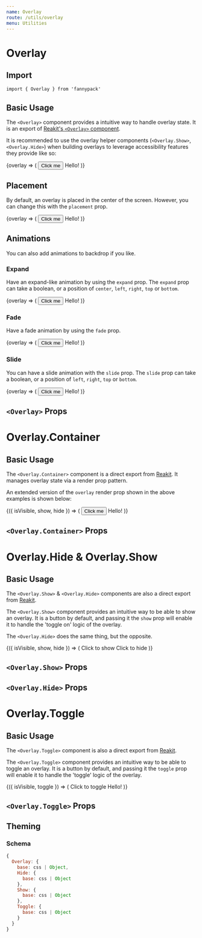 ```yaml
---
name: Overlay
route: /utils/overlay
menu: Utilities
---
```



# Overlay

## Import

`import { Overlay } from 'fannypack'`

## Basic Usage

The `<Overlay>` component provides a intuitive way to handle overlay state. It is an export of [Reakit's `<Overlay>` component](https://reakit.io/components/overlay).

It is recommended to use the overlay helper components (`<Overlay.Show>`, `<Overlay.Hide>`) when building overlays to leverage accessibility features they provide like so:

<Playground>
  <Overlay.Container>
    {overlay => (
      <Box>
        <Button use={Overlay.Show} {...overlay}>
          Click me
        </Button>
        <Backdrop fade use={Overlay.Hide} {...overlay} />
        <Overlay fade slide {...overlay}>
          <Pane padding="1rem">Hello!</Pane>
        </Overlay>
      </Box>
    )}
  </Overlay.Container>
</Playground>

## Placement

By default, an overlay is placed in the center of the screen. However, you can change this with the `placement` prop.

<Playground>
  <Overlay.Container>
    {overlay => (
      <Box>
        <Button use={Overlay.Show} {...overlay}>
          Click me
        </Button>
        <Backdrop fade use={Overlay.Hide} {...overlay} />
        <Overlay placement="bottom-end" fade slide {...overlay}>
          <Pane padding="1rem">Hello!</Pane>
        </Overlay>
      </Box>
    )}
  </Overlay.Container>
</Playground>

## Animations

You can also add animations to backdrop if you like.

### Expand

Have an expand-like animation by using the `expand` prop. The `expand` prop can take a boolean, or a position of `center`, `left`, `right`, `top` or `bottom`.

<Playground>
  <Overlay.Container>
    {overlay => (
      <Box>
        <Button use={Overlay.Show} {...overlay}>
          Click me
        </Button>
        <Backdrop use={Overlay.Hide} {...overlay} />
        <Overlay expand {...overlay}>
          <Pane padding="1rem">Hello!</Pane>
        </Overlay>
      </Box>
    )}
  </Overlay.Container>
</Playground>

### Fade

Have a fade animation by using the `fade` prop.

<Playground>
  <Overlay.Container>
    {overlay => (
      <Box>
        <Button use={Overlay.Show} {...overlay}>
          Click me
        </Button>
        <Backdrop use={Overlay.Hide} {...overlay} />
        <Overlay fade {...overlay}>
          <Pane padding="1rem">Hello!</Pane>
        </Overlay>
      </Box>
    )}
  </Overlay.Container>
</Playground>

### Slide

You can have a slide animation with the `slide` prop. The `slide` prop can take a boolean, or a position of `left`, `right`, `top` or `bottom`.

<Playground>
  <Overlay.Container>
    {overlay => (
      <Box>
        <Button use={Overlay.Show} {...overlay}>
          Click me
        </Button>
        <Backdrop use={Overlay.Hide} {...overlay} />
        <Overlay fade slide="bottom" {...overlay}>
          <Pane padding="1rem">Hello!</Pane>
        </Overlay>
      </Box>
    )}
  </Overlay.Container>
</Playground>

## `<Overlay>` Props

<PropsTable component={Overlay} />

# Overlay.Container

## Basic Usage

The `<Overlay.Container>` component is a direct export from [Reakit](https://reakit.io). It manages overlay state via a render prop pattern.

An extended version of the `overlay` render prop shown in the above examples is shown below:

<Playground>
  <Overlay.Container>
    {({ isVisible, show, hide }) => (
      <Box>
        <Button onClick={show}>Click me</Button>
        <Backdrop fade isVisible={isVisible} onClick={hide} />
        <Overlay fade slide isVisible={isVisible}>
          <Pane padding="1rem">Hello!</Pane>
        </Overlay>
      </Box>
    )}
  </Overlay.Container>
</Playground>

## `<Overlay.Container>` Props

<PropsTable component={OverlayContainer} />

# Overlay.Hide & Overlay.Show

## Basic Usage

The `<Overlay.Show>` & `<Overlay.Hide>` components are also a direct export from [Reakit](https://reakit.io/components/overlay/overlayshow).

The `<Overlay.Show>` component provides an intuitive way to be able to show an overlay. It is a button by default, and passing it the `show` prop will enable it to handle the 'toggle on' logic of the overlay.

The `<Overlay.Hide>` does the same thing, but the opposite.

<Playground>
  <Overlay.Container>
    {({ isVisible, show, hide }) => (
      <Box>
        <Overlay.Show show={show}>Click to show</Overlay.Show>
        <Overlay isVisible={isVisible}>
          <Pane border="2px solid black" padding="1rem">
            <Overlay.Hide hide={hide}>Click to hide</Overlay.Hide>
          </Pane>
        </Overlay>
      </Box>
    )}
  </Overlay.Container>
</Playground>

## `<Overlay.Show>` Props

<PropsTable component={OverlayShow} />

## `<Overlay.Hide>` Props

<PropsTable component={OverlayHide} />

# Overlay.Toggle

## Basic Usage

The `<Overlay.Toggle>` component is also a direct export from [Reakit](https://reakit.io/components/overlay/overlayshow).

The `<Overlay.Toggle>` component provides an intuitive way to be able to toggle an overlay. It is a button by default, and passing it the `toggle` prop will enable it to handle the 'toggle' logic of the overlay.

<Playground>
  <Overlay.Container>
    {({ isVisible, toggle }) => (
      <Box>
        <Overlay.Toggle toggle={toggle}>Click to toggle</Overlay.Toggle>
        <Overlay isVisible={isVisible}>
          <Pane border="2px solid black" padding="1rem">
            Hello!
          </Pane>
        </Overlay>
      </Box>
    )}
  </Overlay.Container>
</Playground>

## `<Overlay.Toggle>` Props

<PropsTable component={OverlayToggle} />

## Theming

### Schema

```jsx
{
  Overlay: {
    base: css | Object,
    Hide: {
      base: css | Object
    },
    Show: {
      base: css | Object
    },
    Toggle: {
      base: css | Object
    }
  }
}
```
